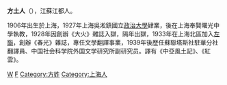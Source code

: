 {{unreferenced|time=2012-5-23}}
'''方土人'''（{{bd|1906年||2000年||}}），江蘇江都人。

1906年出生於上海，1927年上海吳淞鎮國立[[政治大學|政治大學]]肄業，後在上海奉賢曙光中學執教，1928年因創辦《大火》雜誌入獄，隔年出獄，1933年在上海北區加入[[左聯|左聯]]，創辦《春光》雜誌，專任文學翻譯事業，1939年後歷任蘇聯塔斯社駐華分社翻譯員、中国社会科学院外国文学研究所副研究员。譯有《中亞風土記》、《紅雲》。

{{中国近现代文学}}

[[Category:中國左翼作家|W]]
[[Category:國立政治大學大陸時期校友|F]]
[[Category:方姓|Category:方姓]]
[[Category:上海人|Category:上海人]]
